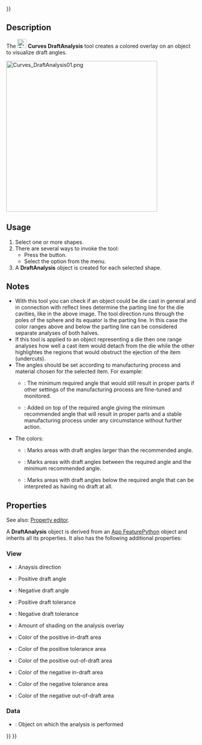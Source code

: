 <languages/>
{{UnfinishedDocu{{#translation:}}}}
<translate>

<!--T:1-->
{{Docnav
|[[Curves_SurfaceAnalysis|SurfaceAnalysis]]
|[[Curves_TruncateExtend|TruncateExtend]]
|[[Curves_Workbench|Curves]]
|IconL=Curves_ZebraTool.svg
|IconR=Curves_TruncateExtend.svg
|IconC=Curves_workbench_icon.svg
}}

<!--T:2-->
{{GuiCommand
|Name=Curves DraftAnalysis
|MenuLocation=Surfaces → Draft Analysis
|Workbenches=[[Curves_Workbench|Curves]]
}}

==Description== <!--T:3-->

<!--T:4-->
The [[Image:Curves_DraftAnalysis.svg|24px]] '''Curves DraftAnalysis''' tool creates a colored overlay on an object to visualize draft angles.

</translate>
[[Image:Curves_DraftAnalysis01.png|400px]]
<translate>

<!--T:5-->
{{Caption|A sphere with a [[Curves_ReflectLines|reflect line]] on its equator (left) and the related DraftAnalysis object (right)}}

==Usage== <!--T:6-->

<!--T:7-->
# Select one or more shapes.
# There are several ways to invoke the tool:
#* Press the {{Button|[[Image:Curves_DraftAnalysis.svg|16px]] [[Curves_DraftAnalysis|Draft Analysis]]}} button.
#* Select the {{MenuCommand|Surfaces → [[Image:Curves_DraftAnalysis.svg|16px]] Draft Analysis}} option from the menu.
# A '''DraftAnalysis''' object is created for each selected shape.

==Notes== <!--T:8-->

<!--T:9-->
* With this tool you can check if an object could be die cast in general and in connection with reflect lines determine the parting line for the die cavities, like in the above image. The tool direction runs through the poles of the sphere and its equator is the parting line. In this case the color ranges above and below the parting line can be considered separate analyses of both halves.
* If this tool is applied to an object representing a die then one range analyses how well a cast item would detach from the die while the other highlightes the regions that would obstruct the ejection of the item (undercuts).
* The angles should be set according to manufacturing process and material chosen for the selected item. For example:
**   {{PropertyView|Draft Angle1+2}}: The minimum required angle that would still result in proper parts if other settings of the manufacturing process are fine-tuned and monitored.
** {{PropertyView|Draft Tol1+2}}: Added on top of the required angle giving the minimum recommended angle that will result in proper parts and a stable manufacturing process under any circumstance without further action.
* The colors:
** {{PropertyView|Color In Draft1+2}}: Marks areas with draft angles larger than the recommended angle.
** {{PropertyView|Color In Tolerance1+2}}: Marks areas with draft angles between the required angle and the minimum recommended angle.
** {{PropertyView|Color Out Of Draft1+2}}: Marks areas with draft angles below the required angle that can be interpreted as having no draft at all.

==Properties== <!--T:10-->

<!--T:11-->
See also: [[Property_editor|Property editor]].

<!--T:12-->
A '''DraftAnalysis''' object is derived from an [[App_FeaturePython|App FeaturePython]] object and inherits all its properties. It also has the following additional properties:

===View=== <!--T:13-->

<!--T:14-->
{{TitleProperty|Analysis Options}}

<!--T:15-->
* {{PropertyView|Direction|Vector}}: Anaysis direction
* {{PropertyView|Draft Angle1|FloatConstraint}}: Positive draft angle
* {{PropertyView|Draft Angle2|FloatConstraint}}: Negative draft angle
* {{PropertyView|Draft Tol1|FloatConstraint}}: Positive draft tolerance
* {{PropertyView|Draft Tol2|FloatConstraint}}: Negative draft tolerance
* {{PropertyView|Shading|FloatConstraint}}: Amount of shading on the analysis overlay

<!--T:16-->
{{TitleProperty|Colors1 Positive Draft}}

<!--T:17-->
* {{PropertyView|Color In Draft1|Color}}: Color of the positive in-draft area
* {{PropertyView|Color In Tolerance1|Color}}: Color of the positive tolerance area
* {{PropertyView|Color Out Of Draft1|Color}}: Color of the positive out-of-draft area

<!--T:18-->
{{TitleProperty|Colors2 Negative Draft}}

<!--T:19-->
* {{PropertyView|Color In Draft2|Color}}: Color of the negative in-draft area
* {{PropertyView|Color In Tolerance2|Color}}: Color of the negative tolerance area
* {{PropertyView|Color Out Of Draft2|Color}}: Color of the negative out-of-draft area

===Data=== <!--T:20-->

<!--T:21-->
{{TitleProperty|Analysis Options}}

<!--T:22-->
* {{PropertyData|Source|Link}}: Object on which the analysis is performed


<!--T:23-->
{{Docnav
|[[Curves_SurfaceAnalysis|SurfaceAnalysis]]
|[[Curves_TruncateExtend|TruncateExtend]]
|[[Curves_Workbench|Curves]]
|IconL=Curves_ZebraTool.svg
|IconR=Curves_TruncateExtend.svg
|IconC=Curves_workbench_icon.svg
}}

</translate>
{{Curves Tools navi{{#translation:}}}}
{{Userdocnavi{{#translation:}}}}